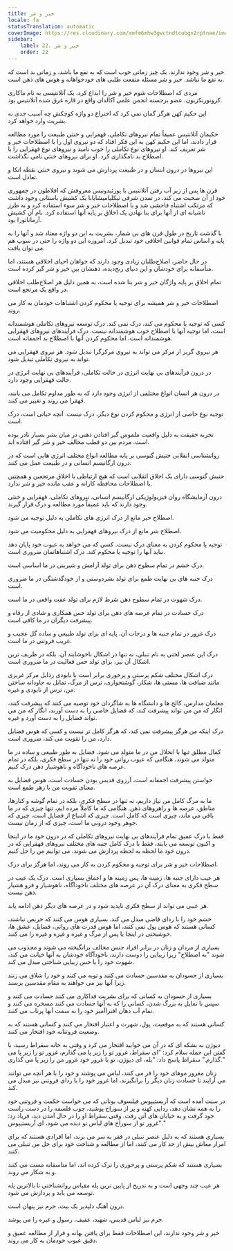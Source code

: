 ```yaml
---
title: خیر و شر
locale: fa
statusTranslation: automatic
coverImage: https://res.cloudinary.com/xmfm6mhw3gwctndtcubgx2rptnae/image/upload/v1740337243/small_cover_educacion_fundamental_a051170f1c.webp
sidebar:
    label: 22. خیر و شر
    order: 22
---
```

خیر و شر وجود ندارند. یک چیز زمانی خوب است که به نفع ما باشد، و زمانی بد است که به نفع ما نباشد. خیر و شر مسئله منفعت طلبی های خودخواهانه و هوس های ذهن است.

مردی که اصطلاحات شوم خیر و شر را ابداع کرد، یک آتلانتیسی به نام ماکاری کرونورنکزیون، عضو برجسته انجمن علمی آکالدان واقع در قاره غرق شده آتلانتیس بود.

این حکیم کهن هرگز گمان نمی کرد که اختراع دو واژه کوچکش چه آسیب جدی به بشریت وارد خواهد کرد.

حکیمان آتلانتیس عمیقاً تمام نیروهای تکاملی، قهقرایی و خنثی طبیعت را مورد مطالعه قرار دادند، اما این حکیم کهن به این فکر افتاد که دو نیروی اول را با اصطلاحات خیر و شر تعریف کند. او نیروهای نوع تکاملی را خوب نامید و نیروهای نوع قهقرایی را با اصطلاح بد نامگذاری کرد. او برای نیروهای خنثی نامی نگذاشت.

این نیروها در درون انسان و در طبیعت پردازش می شوند و نیروی خنثی نقطه اتکا و تعادل است.

قرن ها پس از زیر آب رفتن آتلانتیس با پوزئیدونیس معروفش که افلاطون در جمهوری خود از آن صحبت می کند، در تمدن شرقی تیکلیامیشایانا یک کشیش باستانی وجود داشت که مرتکب اشتباه فاحشی شد و با اصطلاحات خیر و شر سوء استفاده کرد و به طرز ناشیانه ای از آنها برای بنا نهادن یک اخلاق بر پایه آنها استفاده کرد. نام آن کشیش آرماناتورا بود.

با گذشت تاریخ در طول قرن های بی شمار، بشریت به این دو واژه معتاد شد و آنها را به پایه و اساس تمام قوانین اخلاقی خود تبدیل کرد. امروزه این دو واژه را حتی در سوپ هم می توان یافت.

در حال حاضر، اصلاح‌طلبان زیادی وجود دارند که خواهان احیای اخلاقی هستند، اما متأسفانه برای خودشان و این دنیای رنج‌دیده، ذهنشان بین خیر و شر گیر کرده است.

تمام اخلاق بر پایه واژگان خیر و شر بنا شده است، به همین دلیل هر اصلاح‌طلب اخلاقی در واقع یک مرتجع است.

اصطلاحات خیر و شر همیشه برای توجیه یا محکوم کردن اشتباهات خودمان به کار می روند.

کسی که توجیه یا محکوم می کند، درک نمی کند. درک توسعه نیروهای تکاملی هوشمندانه است، اما توجیه آنها با اصطلاح خوب هوشمندانه نیست. درک فرآیندهای نیروهای قهقرایی هوشمندانه است، اما محکوم کردن آنها با اصطلاح بد احمقانه است.

هر نیروی گریز از مرکز می تواند به نیروی مرکزگرا تبدیل شود. هر نیروی قهقرایی می تواند به نیروی تکاملی تبدیل شود.

در درون فرآیندهای بی نهایت انرژی در حالت تکاملی، فرآیندهای بی نهایت انرژی در حالت قهقرایی وجود دارد.

در درون هر انسان انواع مختلفی از انرژی وجود دارد که به طور مداوم تکامل می یابند، قهقرا می روند و تغییر می کنند.

توجیه نوع خاصی از انرژی و محکوم کردن نوع دیگر، درک نیست. آنچه حیاتی است، درک است.

تجربه حقیقت به دلیل واقعیت ملموس گیر افتادن ذهنی در میان بشر بسیار نادر بوده است. مردم بین دو قطب مخالف خیر و شر گیر افتاده اند.

روانشناسی انقلابی جنبش گنوسی بر پایه مطالعه انواع مختلف انرژی هایی است که در درون ارگانیسم انسانی و در طبیعت عمل می کنند.

جنبش گنوسی دارای یک اخلاق انقلابی است که هیچ ارتباطی با اخلاق مرتجعین و همچنین با اصطلاحات محافظه کارانه و عقب مانده خیر و شر ندارد.

درون آزمایشگاه روان فیزیولوژیکی ارگانیسم انسانی، نیروهای تکاملی، قهقرایی و خنثی وجود دارند که باید عمیقاً مورد مطالعه و درک قرار گیرند.

اصطلاح خیر مانع از درک انرژی های تکاملی به دلیل توجیه می شود.

اصطلاح شر مانع از درک نیروهای قهقرایی به دلیل محکومیت می شود.

توجیه یا محکوم کردن به معنای درک نیست. کسی که می خواهد به عیوب خود پایان دهد نباید آنها را توجیه یا محکوم کند. درک اشتباهاتمان ضروری است.

درک خشم در تمام سطوح ذهن برای تولد آرامش و شیرینی در ما اساسی است.

درک جنبه های بی نهایت طمع برای تولد بشردوستی و از خودگذشتگی در ما ضروری است.

درک شهوت در تمام سطوح ذهن شرط لازم برای تولد عفت واقعی در ما است.

درک حسادت در تمام عرصه های ذهن برای تولد حس همکاری و شادی از رفاه و پیشرفت دیگران در ما کافی است.

درک غرور در تمام جنبه ها و درجات آن، پایه ای برای تولد طبیعی و ساده گل عجیب و غریب فروتنی در ما است.

درک این عنصر لختی به نام تنبلی، نه تنها در اشکال ناخوشایند آن، بلکه در ظریف ترین اشکال آن نیز، برای تولد حس فعالیت در ما ضروری است.

درک اشکال مختلف شکم پرستی و پرخوری برابر است با نابودی رذایل مرکز غریزی مانند ضیافت ها، مستی ها، شکار، گوشتخواری، ترس از مرگ، تمایل به جاودانه ساختن من، ترس از نابودی و غیره.

معلمان مدارس، کالج ها و دانشگاه ها به شاگردان خود توصیه می کنند که پیشرفت کنند، انگار که من می تواند پیشرفت کند، که فضایل خاصی را به دست آورند، انگار که من می تواند فضایل را به دست آورد و غیره.

درک اینکه من هرگز پیشرفت نمی کند، که هرگز کامل تر نیست و کسی که هوس فضایل دارد، من را تقویت می کند، ضروری است.

کمال مطلق تنها با انحلال من در ما متولد می شود. فضایل به طور طبیعی و ساده در ما متولد می شوند، هنگامی که عیوب روانی خود را نه تنها در سطح فکری، بلکه در تمام عرصه های ناخودآگاه و ناهوشیار ذهن درک کنیم.

خواستن پیشرفت احمقانه است، آرزوی قدیس بودن حسادت است، هوس فضایل به معنای تقویت من با زهر طمع است.

ما به مرگ کامل من نیاز داریم، نه تنها در سطح فکری، بلکه در تمام گوشه و کنارها، مناطق، عرصه ها و راهروهای ذهن. هنگامی که ما کاملاً مرده ایم، تنها چیزی که در ما باقی می ماند، چیزی است که کامل است. چیزی که اشباع از فضایل است، چیزی که جوهر وجود درونی ما است، چیزی که از زمان نیست.

فقط با درک عمیق تمام فرآیندهای بی نهایت نیروهای تکاملی که در درون خود ما در اینجا و اکنون توسعه می یابند، فقط با درک کامل جنبه های مختلف نیروهای قهقرایی که در درون خود ما لحظه به لحظه پردازش می شوند، می توانیم من را حل کنیم.

اصطلاحات خیر و شر برای توجیه و محکوم کردن به کار می روند، اما هرگز برای درک.

هر عیب دارای جنبه ها، زمینه ها، پس زمینه ها و اعماق بسیاری است. درک یک عیب در سطح فکری به معنای درک آن در عرصه های مختلف ناخودآگاه، ناهوشیار و فرو هشیار ذهن نیست.

هر عیبی می تواند از سطح فکری ناپدید شود و در عرصه های دیگر ذهن ادامه یابد.

خشم خود را با ردای قاضی مبدل می کند. بسیاری هوس می کنند که حریص نباشند، کسانی هستند که هوس پول نمی کنند، اما هوس قدرت های روانی، فضایل، عشق ها، خوشبختی در اینجا یا پس از مرگ و غیره و غیره و غیره را می کنند.

بسیاری از مردان و زنان در برابر افراد جنس مخالف برانگیخته می شوند و مجذوب می شوند "به اصطلاح" زیرا زیبایی را دوست دارند، ناخودآگاه خودشان به آنها خیانت می کند، شهوت خود را با حس زیبایی شناختی مبدل می کند.

بسیاری از حسودان به مقدسین حسادت می کنند و توبه می کنند و خود را شلاق می زنند زیرا آنها نیز می خواهند به مقام مقدسین برسند.

بسیاری از حسودان به کسانی که برای بشریت فداکاری می کنند حسادت می کنند و سپس با تمایل به بزرگ شدن، کسانی را که به آنها حسادت می کنند مسخره می کنند و تمام آب دهان افتراآمیز خود را به سمت آنها پرتاب می کنند.

کسانی هستند که به موقعیت، پول، شهرت و اعتبار افتخار می کنند و کسانی هستند که به وضعیت فروتنانه خود افتخار می کنند.

دیوژن به بشکه ای که در آن می خوابید افتخار می کرد و وقتی به خانه سقراط رسید، با گفتن این جمله سلام کرد: "ای سقراط، غرور تو را زیر پا می گذارم، غرور تو را زیر پا می گذارم." سقراط پاسخ داد: "بله، ای دیوژن، تو با غرور خود غرور من را زیر پا می گذاری."

زنان مغرور موهای خود را فر می کنند، لباس می پوشند و خود را با هر آنچه می توانند می آرایند تا حسادت زنان دیگر را برانگیزند، اما غرور خود را با ردای فروتنی نیز مبدل می کند.

در سنت آمده است که آریستیپوس فیلسوف یونانی که می خواست حکمت و فروتنی خود را به همه نشان دهد، ردایی کهنه و پر از سوراخ پوشید، چوب فلسفه را در دست راست خود گرفت و به خیابان های آتن رفت. وقتی سقراط او را در حال آمدن دید، فریاد زد: "غرور تو از سوراخ های لباس تو دیده می شود، ای آریستیپوس."

بسیاری هستند که به دلیل عنصر تنبلی در فقر به سر می برند، اما افرادی هستند که برای امرار معاش بیش از حد کار می کنند، اما از مطالعه و شناخت خود برای حل من تنبلی می کنند.

بسیاری هستند که شکم پرستی و پرخوری را ترک کرده اند، اما متاسفانه مست می کنند و به شکار می روند.

هر عیب چند وجهی است و به تدریج از پایین ترین پله مقیاس روانشناختی تا بالاترین پله توسعه می یابد و پردازش می شود.

درون آهنگ دلپذیر یک بیت، جرم نیز پنهان است.

جرم نیز لباس قدیس، شهید، عفیف، رسول و غیره را می پوشد.

خیر و شر وجود ندارند، این اصطلاحات فقط برای یافتن بهانه و فرار از مطالعه عمیق و دقیق عیوب خودمان به کار می روند.
